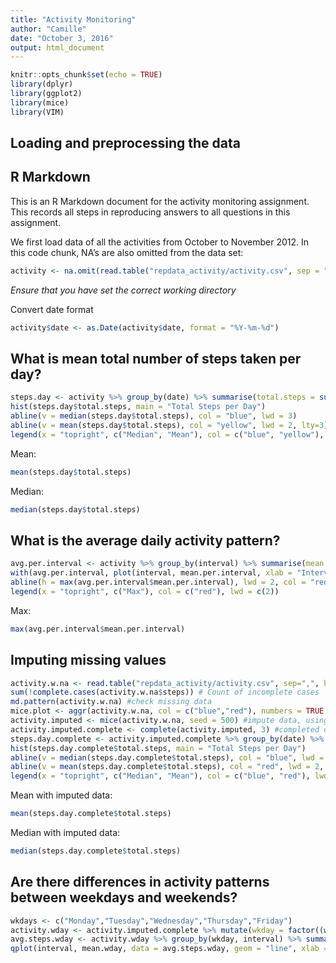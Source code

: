 ```yaml
---
title: "Activity Monitoring"
author: "Camille"
date: "October 3, 2016"
output: html_document
---
```


```r
knitr::opts_chunk$set(echo = TRUE)
library(dplyr)
library(ggplot2)
library(mice)
library(VIM)
```

## Loading and preprocessing the data
## R Markdown

This is an R Markdown document for the activity monitoring assignment. This records all steps in reproducing answers to all questions in this assignment.

We first load data of all the activities from October to November 2012. In this code chunk, NA's are also omitted from the data set:
```r
activity <- na.omit(read.table("repdata_activity/activity.csv", sep = ",", header = TRUE))
```
*Ensure that you have set the correct working directory*

Convert date format
```r
activity$date <- as.Date(activity$date, format = "%Y-%m-%d")
```

## What is mean total number of steps taken per day?
```r
steps.day <- activity %>% group_by(date) %>% summarise(total.steps = sum(steps))
hist(steps.day$total.steps, main = "Total Steps per Day")
abline(v = median(steps.day$total.steps), col = "blue", lwd = 3)
abline(v = mean(steps.day$total.steps), col = "yellow", lwd = 2, lty=3)
legend(x = "topright", c("Median", "Mean"), col = c("blue", "yellow"), lwd = c(3,2), lty = c(1,3))
```

Mean:
```r
mean(steps.day$total.steps)
```
Median:
```r
median(steps.day$total.steps)
```

## What is the average daily activity pattern?
```r
avg.per.interval <- activity %>% group_by(interval) %>% summarise(mean.per.interval = mean(steps))
with(avg.per.interval, plot(interval, mean.per.interval, xlab = "Interval", ylab = "Average steps per interval", type = "l", main = "Average daily pattern"))
abline(h = max(avg.per.interval$mean.per.interval), lwd = 2, col = "red")
legend(x = "topright", c("Max"), col = c("red"), lwd = c(2))
```

Max: 
```r
max(avg.per.interval$mean.per.interval)
```


## Imputing missing values
```r
activity.w.na <- read.table("repdata_activity/activity.csv", sep=",", header = TRUE)
sum(!complete.cases(activity.w.na$steps)) # Count of incomplete cases
md.pattern(activity.w.na) #check missing data
mice.plot <- aggr(activity.w.na, col = c("blue","red"), numbers = TRUE, sortVars = TRUE, labels = names(activity.w.na), cex.axis = .7, gap = 7, ylab = c("Missing Data", "Pattern")) #visualize pct of missing data 
activity.imputed <- mice(activity.w.na, seed = 500) #impute data, using defaults
activity.imputed.complete <- complete(activity.imputed, 3) #completed data, choosing 3rd data set
steps.day.complete <- activity.imputed.complete %>% group_by(date) %>% summarise(total.steps = sum(steps))
hist(steps.day.complete$total.steps, main = "Total Steps per Day")
abline(v = median(steps.day.complete$total.steps), col = "blue", lwd = 3)
abline(v = mean(steps.day.complete$total.steps), col = "red", lwd = 2, lty=3)
legend(x = "topright", c("Median", "Mean"), col = c("blue", "red"), lwd = c(3,2), lty = c(1,3))
```

Mean with imputed data:
```r
mean(steps.day.complete$total.steps)
```
Median with imputed data:
```r
median(steps.day.complete$total.steps)
```

## Are there differences in activity patterns between weekdays and weekends?
```r
wkdays <- c("Monday","Tuesday","Wednesday","Thursday","Friday")
activity.wday <- activity.imputed.complete %>% mutate(wkday = factor((weekdays(as.Date(date)) %in% wkdays), levels = c(FALSE, TRUE), labels = c('weekend', 'weekday')))
avg.steps.wday <- activity.wday %>% group_by(wkday, interval) %>% summarise(mean.wday = mean(steps))
qplot(interval, mean.wday, data = avg.steps.wday, geom = "line", xlab = "Interval", ylab = "Number of Steps", facets = wkday ~ .)
```
